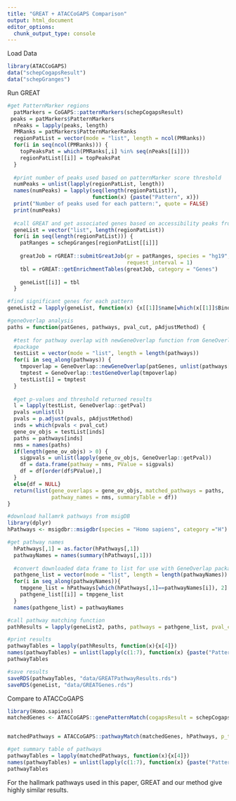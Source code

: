 ```yaml
---
title: "GREAT + ATACCoGAPS Comparison"
output: html_document
editor_options: 
  chunk_output_type: console
---
```


Load Data
```r
library(ATACCoGAPS)
data("schepCogapsResult")
data("schepGranges")
```


Run GREAT
```r
#get PatternMarker regions
  patMarkers = CoGAPS::patternMarkers(schepCogapsResult)
 peaks = patMarkers$PatternMarkers
  nPeaks = lapply(peaks, length)
  PMRanks = patMarkers$PatternMarkerRanks
  regionPatList = vector(mode = "list", length = ncol(PMRanks))
  for(i in seq(ncol(PMRanks))) {
    topPeaksPat = which(PMRanks[,i] %in% seq(nPeaks[[i]]))
    regionPatList[[i]] = topPeaksPat
  }
  
  #print number of peaks used based on patternMarker score threshold
  numPeaks = unlist(lapply(regionPatList, length))
  names(numPeaks) = lapply(seq(length(regionPatList)),
                           function(x) {paste("Pattern", x)})
  print("Number of peaks used for each pattern:", quote = FALSE)
  print(numPeaks)
  
  #call GREAT and get associated genes based on accessibility peaks from cogaps
  geneList = vector("list", length(regionPatList))
  for(i in seq(length(regionPatList))) {
    patRanges = schepGranges[regionPatList[[i]]]
    
    greatJob = rGREAT::submitGreatJob(gr = patRanges, species = "hg19",
                                      request_interval = 1)
    tbl = rGREAT::getEnrichmentTables(greatJob, category = "Genes")
    
    geneList[[i]] = tbl
  }

#find significant genes for each pattern
geneList2 = lapply(geneList, function(x) {x[[1]]$name[which(x[[1]]$Binom_Adjp_BH < 0.01)]})

#geneOverlap analysis
paths = function(patGenes, pathways, pval_cut, pAdjustMethod) {
  
  #test for pathway overlap with newGeneOverlap function from GeneOverlap
  #package
  testList = vector(mode = "list", length = length(pathways))
  for(i in seq_along(pathways)) {
    tmpoverlap = GeneOverlap::newGeneOverlap(patGenes, unlist(pathways[i]))
    tmptest = GeneOverlap::testGeneOverlap(tmpoverlap)
    testList[i] = tmptest
  }
  
  #get p-values and threshold returned results
  l = lapply(testList, GeneOverlap::getPval)
  pvals =unlist(l)
  pvals = p.adjust(pvals, pAdjustMethod)
  inds = which(pvals < pval_cut)
  gene_ov_objs = testList[inds]
  paths = pathways[inds]
  nms = names(paths)
  if(length(gene_ov_objs) > 0) {
    sigpvals = unlist(lapply(gene_ov_objs, GeneOverlap::getPval))
    df = data.frame(pathway = nms, PValue = sigpvals)
    df = df[order(df$PValue),]
  }
  else{df = NULL}
  return(list(gene_overlaps = gene_ov_objs, matched_pathways = paths,
              pathway_names = nms, summaryTable = df))
}

#download hallamrk pathways from msigDB
library(dplyr)
hPathways <- msigdbr::msigdbr(species = "Homo sapiens", category ="H") %>% dplyr::select(gs_name, gene_symbol) %>% as.data.frame()

#get pathway names
  hPathways[,1] = as.factor(hPathways[,1])
  pathwayNames = names(summary(hPathways[,1]))
  
  #convert downloaded data frame to list for use with GeneOverlap package
  pathgene_list = vector(mode = "list", length = length(pathwayNames))
  for(i in seq_along(pathwayNames)){
    tmpgene_list = hPathways[which(hPathways[,1]==pathwayNames[i]), 2]
    pathgene_list[[i]] = tmpgene_list
  }
  names(pathgene_list) = pathwayNames

#call pathway matching function
pathResults = lapply(geneList2, paths, pathways = pathgene_list, pval_cut = 0.001, pAdjustMethod = "BH")

#print results
pathwayTables = lapply(pathResults, function(x){x[4]})
names(pathwayTables) = unlist(lapply(c(1:7), function(x) {paste("Pattern", x)}))
pathwayTables

#save results
saveRDS(pathwayTables, "data/GREATPathwayResults.rds")
saveRDS(geneList, "data/GREATGenes.rds")
```


Compare to ATACCoGAPS
```r
library(Homo.sapiens)
matchedGenes <- ATACCoGAPS::genePatternMatch(cogapsResult = schepCogapsResult, generanges = schepGranges, genome = Homo.sapiens)


matchedPathways = ATACCoGAPS::pathwayMatch(matchedGenes, hPathways, p_threshold = 0.001)

#get summary table of pathways
pathwayTables = lapply(matchedPathways, function(x){x[4]})
names(pathwayTables) = unlist(lapply(c(1:7), function(x) {paste("Pattern", x)}))
pathwayTables


```

For the hallmark pathways used in this paper, GREAT and our method give highly similar results.
